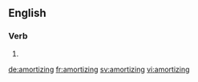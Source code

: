 
==English==

===Verb===
{{head|en|present participle}}

# {{present participle of|amortize|lang=en}}

[[de:amortizing]]
[[fr:amortizing]]
[[sv:amortizing]]
[[vi:amortizing]]